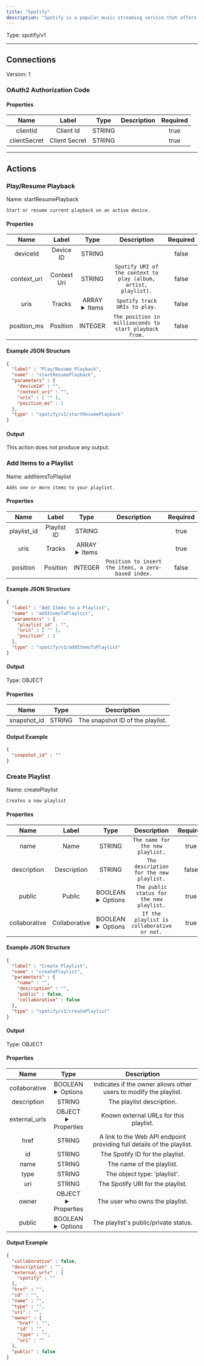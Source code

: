 ```yaml
---
title: "Spotify"
description: "Spotify is a popular music streaming service that offers a vast library of songs, podcasts, and playlists for users to enjoy."
---
```




Type: spotify/v1

<hr />



## Connections

Version: 1


### OAuth2 Authorization Code

#### Properties

|      Name       |      Label     |     Type     |     Description     | Required |
|:---------------:|:--------------:|:------------:|:-------------------:|:--------:|
| clientId | Client Id | STRING |  | true |
| clientSecret | Client Secret | STRING |  | true |





<hr />



## Actions


### Play/Resume Playback
Name: startResumePlayback

`Start or resume current playback on an active device.`

#### Properties

|      Name       |      Label     |     Type     |     Description     | Required |
|:---------------:|:--------------:|:------------:|:-------------------:|:--------:|
| deviceId | Device ID | STRING |  | false |
| context_uri | Context Uri | STRING | `Spotify URI of the context to play (album, artist, playlist).` | false |
| uris | Tracks | ARRAY <details> <summary> Items </summary> [STRING] </details> | `Spotify track URIs to play.` | false |
| position_ms | Position | INTEGER | `The position in milliseconds to start playback from.` | false |

#### Example JSON Structure
```json
{
  "label" : "Play/Resume Playback",
  "name" : "startResumePlayback",
  "parameters" : {
    "deviceId" : "",
    "context_uri" : "",
    "uris" : [ "" ],
    "position_ms" : 1
  },
  "type" : "spotify/v1/startResumePlayback"
}
```

#### Output

This action does not produce any output.




### Add Items to a Playlist
Name: addItemsToPlaylist

`Adds one or more items to your playlist.`

#### Properties

|      Name       |      Label     |     Type     |     Description     | Required |
|:---------------:|:--------------:|:------------:|:-------------------:|:--------:|
| playlist_id | Playlist ID | STRING |  | true |
| uris | Tracks | ARRAY <details> <summary> Items </summary> [STRING] </details> |  | true |
| position | Position | INTEGER | `Position to insert the items, a zero-based index.` | false |

#### Example JSON Structure
```json
{
  "label" : "Add Items to a Playlist",
  "name" : "addItemsToPlaylist",
  "parameters" : {
    "playlist_id" : "",
    "uris" : [ "" ],
    "position" : 1
  },
  "type" : "spotify/v1/addItemsToPlaylist"
}
```

#### Output



Type: OBJECT


#### Properties

|     Name     |     Type     |     Description     |
|:------------:|:------------:|:-------------------:|
| snapshot_id | STRING | The snapshot ID of the playlist. |




#### Output Example
```json
{
  "snapshot_id" : ""
}
```


### Create Playlist
Name: createPlaylist

`Creates a new playlist`

#### Properties

|      Name       |      Label     |     Type     |     Description     | Required |
|:---------------:|:--------------:|:------------:|:-------------------:|:--------:|
| name | Name | STRING | `The name for the new playlist.` | true |
| description | Description | STRING | `The description for the new playlist.` | false |
| public | Public | BOOLEAN <details> <summary> Options </summary> true, false </details> | `The public status for the new playlist.` | true |
| collaborative | Collaborative | BOOLEAN <details> <summary> Options </summary> true, false </details> | `If the playlist is collaborative or not.` | true |

#### Example JSON Structure
```json
{
  "label" : "Create Playlist",
  "name" : "createPlaylist",
  "parameters" : {
    "name" : "",
    "description" : "",
    "public" : false,
    "collaborative" : false
  },
  "type" : "spotify/v1/createPlaylist"
}
```

#### Output



Type: OBJECT


#### Properties

|     Name     |     Type     |     Description     |
|:------------:|:------------:|:-------------------:|
| collaborative | BOOLEAN <details> <summary> Options </summary> true, false </details> | Indicates if the owner allows other users to modify the playlist. |
| description | STRING | The playlist description. |
| external_urls | OBJECT <details> <summary> Properties </summary> &#123;STRING\(spotify)&#125; </details> | Known external URLs for this playlist. |
| href | STRING | A link to the Web API endpoint providing full details of the playlist. |
| id | STRING | The Spotify ID for the playlist. |
| name | STRING | The name of the playlist. |
| type | STRING | The object type: 'playlist'. |
| uri | STRING | The Spotify URI for the playlist. |
| owner | OBJECT <details> <summary> Properties </summary> &#123;STRING\(href), STRING\(id), STRING\(type), STRING\(uri)&#125; </details> | The user who owns the playlist. |
| public | BOOLEAN <details> <summary> Options </summary> true, false </details> | The playlist's public/private status. |




#### Output Example
```json
{
  "collaborative" : false,
  "description" : "",
  "external_urls" : {
    "spotify" : ""
  },
  "href" : "",
  "id" : "",
  "name" : "",
  "type" : "",
  "uri" : "",
  "owner" : {
    "href" : "",
    "id" : "",
    "type" : "",
    "uri" : ""
  },
  "public" : false
}
```





